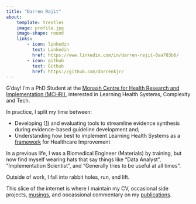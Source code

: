 ```yaml
---
title: "Darren Rajit"
about: 
    template: trestles
    image: profile.jpg
    image-shape: round
    links: 
        - icon: linkedin
          text: Linkedin 
          href: https://www.linkedin.com/in/darren-rajit-0aa783b6/
        - icon: github
          text: Github
          href: https://github.com/darrenkjr/
---
```


G'day! I'm a PhD Student at the [Monash Centre for Health Research and Implementation (MCHRI)](https://mchri.org.au/), interested in Learning Health Systems, Complexity and Tech. 

In practice, I split my time between:

*  Developing ([1](https://darrenkjr-automatedcitationsearch.streamlit.app/)) and evaluating tools to streamline evidence synthesis during evidence-based guideline development and;  
*  Understanding how best to implement Learning Health Systems as a [framework](https://www.frontiersin.org/articles/10.3389/fmed.2021.730021/full) for Healthcare Improvement

In a previous life, I was a Biomedical Engineer (Materials) by training, but now find myself wearing hats that say things like "Data Analyst",  "Implementation Scientist", and "Generally tries to be useful at all times". 

Outside of work, I fall into rabbit holes, run, and lift.

This slice of the internet is where I maintain my CV, occasional side projects, [musings](blog_listing.qmd), and oocassional commentary on my [publications](https://scholar.google.com/citations?user=Fb86efEAAAAJ&hl=en). 

